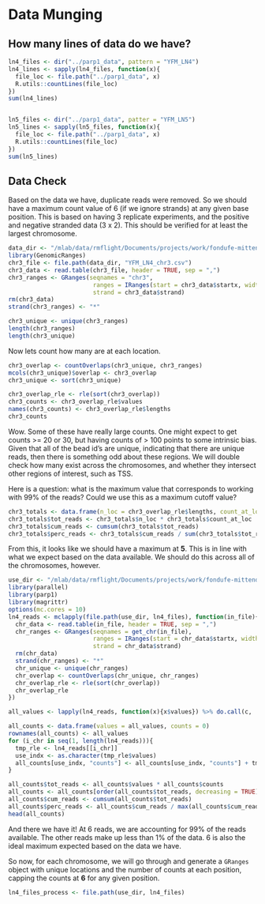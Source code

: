 # Data Munging

## How many lines of data do we have?

```r
ln4_files <- dir("../parp1_data", pattern = "YFM_LN4")
ln4_lines <- sapply(ln4_files, function(x){
  file_loc <- file.path("../parp1_data", x)
  R.utils::countLines(file_loc)
})
sum(ln4_lines)


ln5_files <- dir("../parp1_data", patter = "YFM_LN5")
ln5_lines <- sapply(ln5_files, function(x){
  file_loc <- file.path("../parp1_data", x)
  R.utils::countLines(file_loc)
})
sum(ln5_lines)
```


## Data Check

Based on the data we have, duplicate reads were removed. So we should have a maximum count value of 6 (if we ignore strands) at any given base position. This is based on having 3 replicate experiments, and the positive and negative stranded data (3 x 2). This should be verified for at least the largest chromosome.

```r
data_dir <- "/mlab/data/rmflight/Documents/projects/work/fondufe-mittendorf_lab/parp1_data"
library(GenomicRanges)
chr3_file <- file.path(data_dir, "YFM_LN4_chr3.csv")
chr3_data <- read.table(chr3_file, header = TRUE, sep = ",")
chr3_ranges <- GRanges(seqnames = "chr3",
                        ranges = IRanges(start = chr3_data$startx, width = 1),
                        strand = chr3_data$strand)
rm(chr3_data)
strand(chr3_ranges) <- "*"
```

```r
chr3_unique <- unique(chr3_ranges)
length(chr3_ranges)
length(chr3_unique)
```

Now lets count how many are at each location.

```r
chr3_overlap <- countOverlaps(chr3_unique, chr3_ranges)
mcols(chr3_unique)$overlap <- chr3_overlap
chr3_unique <- sort(chr3_unique)
```

```r
chr3_overlap_rle <- rle(sort(chr3_overlap))
chr3_counts <- chr3_overlap_rle$values
names(chr3_counts) <- chr3_overlap_rle$lengths
chr3_counts
```

Wow. Some of these have really large counts. One might expect to get counts >= 20 or 30, but having counts of > 100 points to some intrinsic bias. Given that all of the bead id's are unique, indicating that there are unique reads, then there is something odd about these regions. We will double check how many exist across the chromosomes, and whether they intersect other regions of interest, such as TSS. 

Here is a question: what is the maximum value that corresponds to working with 99% of the reads? Could we use this as a maximum cutoff value?

```r
chr3_totals <- data.frame(n_loc = chr3_overlap_rle$lengths, count_at_loc = chr3_overlap_rle$values)
chr3_totals$tot_reads <- chr3_totals$n_loc * chr3_totals$count_at_loc
chr3_totals$cum_reads <- cumsum(chr3_totals$tot_reads)
chr3_totals$perc_reads <- chr3_totals$cum_reads / sum(chr3_totals$tot_reads) * 100
```

From this, it looks like we should have a maximum at **5**. This is in line with what we expect based on the data available. We should do this across all of the chromosomes, however.

```r
use_dir <- "/mlab/data/rmflight/Documents/projects/work/fondufe-mittendorf_lab/parp1_data/"
library(parallel)
library(parp1)
library(magrittr)
options(mc.cores = 10)
ln4_reads <- mclapply(file.path(use_dir, ln4_files), function(in_file){
  chr_data <- read.table(in_file, header = TRUE, sep = ",")
  chr_ranges <- GRanges(seqnames = get_chr(in_file),
                        ranges = IRanges(start = chr_data$startx, width = 1),
                        strand = chr_data$strand)
  rm(chr_data)
  strand(chr_ranges) <- "*"
  chr_unique <- unique(chr_ranges)
  chr_overlap <- countOverlaps(chr_unique, chr_ranges)
  chr_overlap_rle <- rle(sort(chr_overlap))
  chr_overlap_rle
})
```

```r
all_values <- lapply(ln4_reads, function(x){x$values}) %>% do.call(c, .) %>% unique() %>% sort()

all_counts <- data.frame(values = all_values, counts = 0)
rownames(all_counts) <- all_values
for (i_chr in seq(1, length(ln4_reads))){
  tmp_rle <- ln4_reads[[i_chr]]
  use_indx <- as.character(tmp_rle$values)
  all_counts[use_indx, "counts"] <- all_counts[use_indx, "counts"] + tmp_rle$lengths
}

all_counts$tot_reads <- all_counts$values * all_counts$counts
all_counts <- all_counts[order(all_counts$tot_reads, decreasing = TRUE),]
all_counts$cum_reads <- cumsum(all_counts$tot_reads)
all_counts$perc_reads <- all_counts$cum_reads / max(all_counts$cum_reads) * 100
head(all_counts)
```

And there we have it! At 6 reads, we are accounting for 99% of the reads available. The other reads make up less than 1% of the data. 6 is also the ideal maximum expected based on the data we have.

So now, for each chromosome, we will go through and generate a `GRanges` object with unique locations and the number of counts at each position, capping the counts at **6** for any given position.

```r
ln4_files_process <- file.path(use_dir, ln4_files)

```

